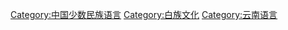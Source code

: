 [[Category:中国少数民族语言|Category:中国少数民族语言]]
[[Category:白族文化|Category:白族文化]]
[[Category:云南语言|Category:云南语言]]